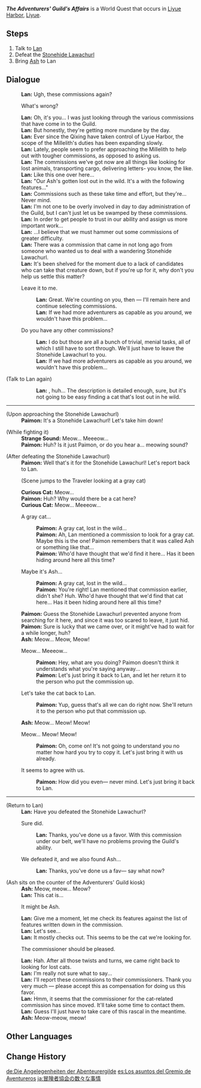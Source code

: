 {{Quest Infobox
|id            = 71803
|type          = World
|region        = Liyue
|area          = Sea of Clouds
|subarea       = Liyue Harbor
|requirement   = Complete [[A New Star Approaches]]
|startLocation = [[Liyue Harbor]], [[Liyue]]
|rewards       = Adventure EXP*200;Mora*20,000;Guide to Prosperity*2;Guide to Diligence*2;Guide to Gold*2
|rep           = Liyue
|repAmt        = 20
|repOrder      = 190
|characters    = Traveler; Paimon; Lan; Ash
}}
'''''The Adventurers' Guild's Affairs''''' is a World Quest that occurs in [[Liyue Harbor]], [[Liyue]].
==Steps==
# Talk to [[Lan]]
# Defeat the [[Stonehide Lawachurl]]
# Bring [[Ash]] to Lan

==Dialogue==
{{Quest Description|[[Lan]] seems to be fretting over some of the commissions that the [[Adventurers' Guild]] has undertaken...}}
{{Dialogue Start}}
:'''Lan:''' Ugh, these commissions again?
:{{DIcon}} What's wrong?
:'''Lan:''' Oh, it's you... I was just looking through the various commissions that have come in to the Guild.
:'''Lan:''' But honestly, they're getting more mundane by the day.
:'''Lan:''' Ever since the Qixing have taken control of Liyue Harbor, the scope of the Millelith's duties has been expanding slowly.
:'''Lan:''' Lately, people seem to prefer approaching the Millelith to help out with tougher commissions, as opposed to asking us.
:'''Lan:''' The commissions we've got now are all things like looking for lost animals, transporting cargo, delivering letters- you know, the like.
:'''Lan:''' Like this one over here...
:'''Lan:''' "Our Ash's gotten lost out in the wild. It's a {{Color|buzzword|gray cat}} with the following features..."
:'''Lan:''' Commissions such as these take time and effort, but they're... Never mind.
:'''Lan:''' I'm not one to be overly involved in day to day administration of the Guild, but I can't just let us be swamped by these commissions.
:'''Lan:''' In order to get people to trust in our ability and assign us more important work...
:'''Lan:''' ...I believe that we must hammer out some commissions of greater difficulty.
:'''Lan:''' There was a commission that came in not long ago from someone who wanted us to deal with a wandering Stonehide Lawachurl.
:'''Lan:''' It's been shelved for the moment due to a lack of candidates who can take that creature down, but if you're up for it, why don't you help us settle this matter?
:{{DIcon}} Leave it to me.
::'''Lan:''' Great. We're counting on you, then &mdash; I'll remain here and continue selecting commissions.
::'''Lan:''' If we had more adventurers as capable as you around, we wouldn't have this problem...
:{{DIcon}} Do you have any other commissions?
::'''Lan:''' I do but those are all a bunch of trivial, menial tasks, all of which I still have to sort through. We'll just have to leave the Stonehide Lawachurl to you.
::'''Lan:''' If we had more adventurers as capable as you around, we wouldn't have this problem...

;(Talk to Lan again)
::'''Lan:''' {{Color|buzzword|Ash}}, huh... The description is detailed enough, sure, but it's not going to be easy finding a cat that's lost out in he<!--in-game misspelling--> wild.
----
;(Upon approaching the Stonehide Lawachurl)
:'''Paimon:''' It's a Stonehide Lawachurl! Let's take him down!

;(While fighting it)
:'''Strange Sound:''' Meow... Meeeow...
:'''Paimon:''' Huh? Is it just Paimon, or do you hear a... meowing sound?

;(After defeating the Stonehide Lawachurl)
:'''Paimon:''' Well that's it for the Stonehide Lawachurl! Let's report back to Lan.
:;(Scene jumps to the Traveler looking at a gray cat)
:'''Curious Cat:''' Meow...
:'''Paimon:''' Huh? Why would there be a cat here?
:'''Curious Cat:''' Meow... Meeeow...
:{{DIcon}} A gray cat...
::'''Paimon:''' A gray cat, lost in the wild...
::'''Paimon:''' Ah, Lan mentioned a commission to look for a gray cat. Maybe this is the one! Paimon remembers that it was called Ash or something like that...
::'''Paimon:''' Who'd have thought that we'd find it here... Has it been hiding around here all this time?
:{{DIcon}} Maybe it's Ash...
::'''Paimon:''' A gray cat, lost in the wild...
::'''Paimon:''' You're right! Lan mentioned that commission earlier, didn't she? Huh. Who'd have thought that we'd find that cat here... Has it been hiding around here all this time?
:'''Paimon:''' Guess the Stonehide Lawachurl prevented anyone from searching for it here, and since it was too scared to leave, it just hid.
:'''Paimon:''' Sure is lucky that we came over, or it might've had to wait for a while longer, huh?
:'''Ash:''' Meow... Meow, Meow!
:{{DIcon}} Meow... Meeeow...
::'''Paimon:''' Hey, what are you doing? Paimon doesn't think it understands what you're saying anyway...
::'''Paimon:''' Let's just bring it back to Lan, and let her return it to the person who put the commission up.
:{{DIcon}} Let's take the cat back to Lan.
::'''Paimon:''' Yup, guess that's all we can do right now. She'll return it to the person who put that commission up.
:'''Ash:''' Meow... Meow! Meow!
:{{DIcon}} Meow... Meow! Meow!
::'''Paimon:''' Oh, come on! It's not going to understand you no matter how hard you try to copy it. Let's just bring it with us already.
:{{DIcon}} It seems to agree with us.
::'''Paimon:''' How did you even&mdash; never mind. Let's just bring it back to Lan.
----
;(Return to Lan)
:'''Lan:''' Have you defeated the Stonehide Lawachurl?
:{{DIcon}} Sure did.
::'''Lan:''' Thanks, you've done us a favor. With this commission under our belt, we'll have no problems proving the Guild's ability.
:{{DIcon}} We defeated it, and we also found Ash...
::'''Lan:''' Thanks, you've done us a fav&mdash; say what now?
;(Ash sits on the counter of the Adventurers' Guild kiosk)
:'''Ash:''' Meow, meow... Meow?
:'''Lan:''' This cat is...
:{{DIcon}} It might be Ash.
:'''Lan:''' Give me a moment, let me check its features against the list of features written down in the commission.
:'''Lan:''' Let's see...
:'''Lan:''' It mostly checks out. This seems to be the cat we're looking for.
:{{DIcon}} The commissioner should be pleased.
:'''Lan:''' Hah. After all those twists and turns, we came right back to looking for lost cats.
:'''Lan:''' I'm really not sure what to say...
:'''Lan:''' I'll report these commissions to their commissioners. Thank you very much &mdash; please accept this as compensation for doing us this favor.
:'''Lan:''' Hmm, it seems that the commissioner for the cat-related commission has since moved. It'll take some time to contact them.
:'''Lan:''' Guess I'll just have to take care of this rascal in the meantime.
:'''Ash:''' Meow-meow, meow!
{{Dialogue End}}

==Other Languages==
{{Other Languages
|en      = The Adventurers' Guild's Affairs
|zhs     = 冒险家协会的诸多事宜
|zhs_rm  = Màoxiǎnjiā Xiéhuì de Zhūduō Shìyí
|zht     = 冒險家協會的諸多事宜
|zht_rm  = Màoxiǎnjiā Xiéhuì de Zhūduō Shìyí
|zh_tl   = The Many Affairs of the Adventurers' Guild
|ja      = 冒険者協会の数々な事情
|ja_rm   = Boukensha Kyoukai no Kazukazuna Jijou
|ja_tl   = The Adventurers' Guild's Various Affairs
|ko      = 모험가 길드의 업무
|ko_rm   = Moheomga Gildeu-ui Eopmu
|ko_tl   = The Works of Adventurers' Guild
|es      = Los asuntos del Gremio de Aventureros
|es_tl   = The Affairs of the Adventurers' Guild
|fr      = Affaires de la Guilde des aventuriers
|fr_tl   = Affairs of the Adventurers' Guild
|ru      = Множество дел Гильдии искателей приключений
|ru_tl   = Multitude of Affairs of The Adventurers' Guild
|th      = งานทั้งหลายของกิลด์นักผจญภัย
|th_rm   = 
|th_tl   = 
|vi      = Hiệp Hội Nhà Mạo Hiểm Nhiều Việc
|vi_tl   = 
|de      = Die Angelegenheiten der Abenteurergilde
|de_tl   = The Adventurers's Guild's Affairs
|id      = Masalah di Adventurers' Guild
|id_tl   = Problems in Adventurers' Guild
|pt      = Muitos Assuntos da Guilda de Aventureiros
|pt_tl   = 
|tr      = Maceracılar Loncasının İşleri
|tr_tl   = 
|it      = Gli incarichi della Gilda degli avventurieri
|it_tl   = 
}}

==Change History==
{{Change History|1.1}}

[[de:Die Angelegenheiten der Abenteurergilde]]
[[es:Los asuntos del Gremio de Aventureros]]
[[ja:冒険者協会の数々な事情]]